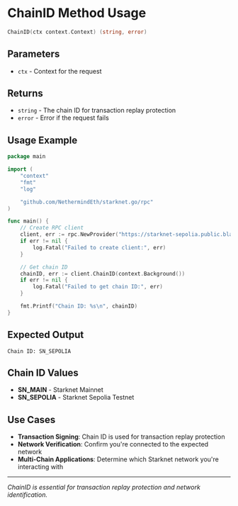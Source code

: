 # ChainID Method Usage






```go
ChainID(ctx context.Context) (string, error)
```

## Parameters

- `ctx` - Context for the request

## Returns

- `string` - The chain ID for transaction replay protection
- `error` - Error if the request fails

## Usage Example

```go
package main

import (
    "context"
    "fmt"
    "log"

    "github.com/NethermindEth/starknet.go/rpc"
)

func main() {
    // Create RPC client
    client, err := rpc.NewProvider("https://starknet-sepolia.public.blastapi.io/rpc/v0_8")
    if err != nil {
        log.Fatal("Failed to create client:", err)
    }

    // Get chain ID
    chainID, err := client.ChainID(context.Background())
    if err != nil {
        log.Fatal("Failed to get chain ID:", err)
    }

    fmt.Printf("Chain ID: %s\n", chainID)
}
```

## Expected Output

```
Chain ID: SN_SEPOLIA
```

## Chain ID Values

- **SN_MAIN** - Starknet Mainnet
- **SN_SEPOLIA** - Starknet Sepolia Testnet

## Use Cases

- **Transaction Signing**: Chain ID is used for transaction replay protection
- **Network Verification**: Confirm you're connected to the expected network
- **Multi-Chain Applications**: Determine which Starknet network you're interacting with

---

*ChainID is essential for transaction replay protection and network identification.*